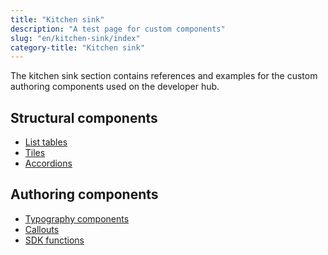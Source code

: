 ```yaml
---
title: "Kitchen sink"
description: "A test page for custom components"
slug: "en/kitchen-sink/index"
category-title: "Kitchen sink"
---
```


The kitchen sink section contains references and examples for the custom authoring components used on the developer hub.

## Structural components

- [List tables](/en/kitchen-sink/tables)
- [Tiles](/en/kitchen-sink/tiles)
- [Accordions](/en/kitchen-sink/accordions)

## Authoring components

- [Typography components](/en/kitchen-sink/typography)
- [Callouts](/en/kitchen-sink/callouts)
- [SDK functions](/en/kitchen-sink/functions)

